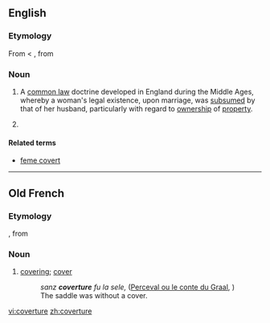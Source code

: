 ==English==
{{wikipedia}}

===Etymology===
From {{etyl|enm}} < {{etyl|fro}} {{term|coverture|lang=fro}}, from {{term|covrir|lang=fro||to cover}} 

===Noun===
{{en-noun}}

# {{legal}} A [[common law]] doctrine developed in England during the Middle Ages, whereby a woman's legal existence, upon marriage, was [[subsume]]d by that of her husband, particularly with regard to [[ownership]] of [[property]].
# {{alternative spelling of|couverture}}

====Related terms====
* [[feme covert]]

----

==Old French==

===Etymology===
{{suffix|covert|ure|lang=fro}}, from {{term|covrir|lang=fro||to cover}}

===Noun===
{{fro-noun-f}}

# [[covering]]; [[cover]]
#:''sanz '''coverture''' fu la sele,'' ([[s:fr:Perceval ou le conte du Graal|Perceval ou le conte du Graal]], {{w|Christian of Troyes}})
#:The saddle was without a cover.

[[vi:coverture]]
[[zh:coverture]]